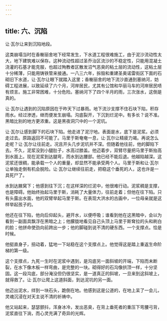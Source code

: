 ```yaml
---
---
---
```

title: 六、沉陷
---




让·瓦尔让来到沉陷地段。

这类崩塌当时在香榭丽舍地下经常发生，下水道工程很难施工，由于泥沙流动性太大，地下建筑难以保存。这种流动性超过圣乔治区流沙的不稳定性，只能用混凝土浇灌的石基才能克服，也超过殉教者区散发沼气恶臭的粘土层的流动性，这粘土层十分稀薄，只能用铸铁管来接通。一八三六年，拆毁和重建圣奥诺雷街区下面的石砌旧下水道，让·瓦尔让眼下就踏入这里；香榭丽舍的地下流沙直通到塞纳河，妨碍工程进展，以致延续了六个月，河岸居民，尤其有公馆和华丽马车的河岸居民啧有烦言。施工非常困难，十分危险。塞纳河下了四个半月的雨，三次涨水，这倒是真的。

让·瓦尔让遇到的沉陷原因在于昨天下过暴雨。地下流沙支撑不住石块下陷，积存雨水。经过渗透，继而便发生崩塌。沟底裂开，下沉到烂泥中。有多长？说不准。黑暗比别的地方更浓重。这是黑夜洞穴中的一个泥坑。

让·瓦尔让感到脚下的石块下陷。他走进了泥泞地。表面是水，底下是泥浆。必须走过去。原路返回不可能了。马里于斯奄奄一息，让·瓦尔让精疲力竭。再说怎么走呢？让·瓦尔让往前走。况且开头几步泥坑并不深。但随着他往前，他的脚陷下去。不久，泥浆没到小腿肚子，水高过膝盖。他迈着步，双臂尽量把马里于斯抬高到水面上。现在泥浆到达腿弯，而水到达腰部。他已经不能后退。他越陷越深。这泥浆还很稠，能承载一个人的重量，却显然不能承受两个人。马里于斯和让·瓦尔让单独走倒有机会脱险。让·瓦尔让继续往前走，把稳这个垂死的人，这也许是一具死尸了。

水到达腋窝下；他感到往下沉；在这样深的烂泥中，他很难行动。泥浆稠是支撑，也是障碍。他始终抬起马里于斯，消耗了大量体力，往前走着；但他在往下陷。只有头露出水面，他的双臂举起马里于斯。在表现大洪水的古画中，一位母亲就是这样举起孩子的。

他还在往下陷，他向后仰起头，避开水，以便呼吸；谁看到他在这黑暗中，会以为看到一副面具飘浮在黑暗之上；他朦胧地看见自己头顶上马里于斯耷拉的头和刷白的脸；他拼命使劲向前跨出一步；他的脚碰到说不清的硬东西。一个支撑点。恰是时候。

他挺直身子，扭动着，猛地一下站稳在这个支撑点上。他觉得这是踏上重返生命阶梯的第一级。

这个支撑点，九死一生时在泥浆中遇到，是沟底另一面斜坡的开端，下陷而未断裂，在水下像木板一样弯曲，是完整的一块。砌得好的石沟像拱顶一样，十分坚固。这一段沟底，部分淹没但仍很坚实，是一道真正的斜坡，一旦来到这斜坡上，就得救了。让·瓦尔让爬上这道斜面，到达泥坑的另一面。

他迈出泥水，绊到一块石头，跪倒在地。他感到这是公道的，在地上呆了一会儿，灵魂沉浸在对天主说不清的祈祷中。

他又站起来，瑟瑟颤抖，浑身冰冷，发出恶臭，在背上垂死者的重压下弯腰弓背，泥浆直往下淌，而心灵充满了奇异的光辉。